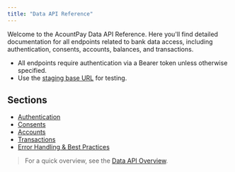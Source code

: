 ```yaml
---
title: "Data API Reference"
---
```


Welcome to the AcountPay Data API Reference. Here you'll find detailed documentation for all endpoints related to bank data access, including authentication, consents, accounts, balances, and transactions.

- All endpoints require authentication via a Bearer token unless otherwise specified.
- Use the [staging base URL](https://acount-apis-staging-a8cdb2402163.herokuapp.com) for testing.

## Sections

- [Authentication](./authentication)
- [Consents](./consents)
- [Accounts](./accounts)
- [Transactions](./transactions)
- [Error Handling & Best Practices](./errors)

> For a quick overview, see the [Data API Overview](/guides/data/overview).
